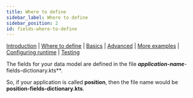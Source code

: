```yaml
---
title: Where to define
sidebar_label: Where to define
sidebar_position: 2
id: fields-where-to-define
---
```


[Introduction](/creating-applications/defining-your-application/data-model/fields/fields)  | [Where to define](/creating-applications/defining-your-application/data-model/fields/fields-where-to-define/) | [Basics](/creating-applications/defining-your-application/data-model/fields/fields-basics/) |  [Advanced](/creating-applications/defining-your-application/data-model/fields/fields-advanced/) | [More examples](/creating-applications/defining-your-application/data-model/fields/fields-examples/) | [Configuring runtime](/creating-applications/defining-your-application/data-model/fields/fields-runtime/) | [Testing](/creating-applications/defining-your-application/data-model/fields/fields-testing/)




The fields for your data model are defined in the file **_application-name_**-fields-dictionary.kts**. 

So, if your application is called  **position**,  then the file name would be **position-fields-dictionary.kts**.

